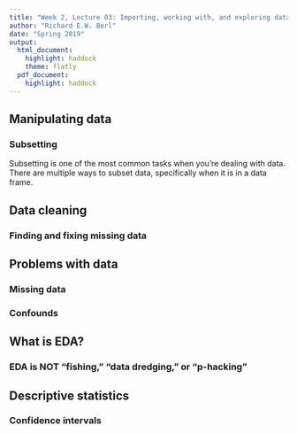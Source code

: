 ```yaml
---
title: "Week 2, Lecture 03: Importing, working with, and exploring data, Part I"
author: "Richard E.W. Berl"
date: "Spring 2019"
output:
  html_document:
    highlight: haddock
    theme: flatly
  pdf_document: 
    highlight: haddock
---
```


## Manipulating data

### Subsetting

Subsetting is one of the most common tasks when you're dealing with data. There are multiple ways to subset data, specifically when it is in a data frame.

## Data cleaning

### Finding and fixing missing data

## Problems with data

### Missing data

### Confounds



## What is EDA?

### EDA is NOT "fishing," "data dredging," or "p-hacking"


## Descriptive statistics

### Confidence intervals